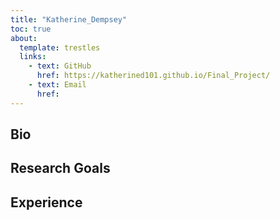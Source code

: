 ```yaml
---
title: "Katherine_Dempsey"
toc: true
about: 
  template: trestles
  links: 
    - text: GitHub
      href: https://katherined101.github.io/Final_Project/
    - text: Email
      href: 
---
```


:::{.column-page}

# Bio

## Research Goals

## Experience

:::